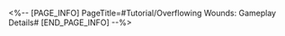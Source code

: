 <%-- [PAGE_INFO]
PageTitle=#Tutorial/Overflowing Wounds: Gameplay Details#
[END_PAGE_INFO] --%>
{{Tutorial
|sort      = 810201
|title     = Overflowing Wounds: Gameplay Details
|subtitle  = 
|type      = 
|about     = 
|image1    = Tutorial Overflowing Wounds Gameplay Details 1.png{{subst:void|<!--$UPLOAD:<<SpriteOutput/TutorialPic/TutorialPage_810201.png>-<Tutorial Overflowing Wounds Gameplay Details 1.png>>}}
|text1     = Use {{Color|h|nobold=1|AoE}} abilities to attack enemies.<br />After defeating a non-boss enemy, deals DMG with huge multipliers to the {{Color|h|nobold=1|boss}} based on the {{Color|h|nobold=1|Overflow DMG}} dealt in this attack.
|image2    = Tutorial Overflowing Wounds Gameplay Details 2.png{{subst:void|<!--$UPLOAD:<<SpriteOutput/TutorialPic/TutorialPage_810202.png>-<Tutorial Overflowing Wounds Gameplay Details 2.png>>}}
|text2     = During "Grit Phase 4: Power Awoken," non-boss enemies will have their HP drastically reduced after entering battle.<br />Attention: The boss's HP for this current stage is extremely high. You can use the {{Color|h|nobold=1|Overflow DMG}} dealt when defeating {{Color|h|nobold=1|non-boss enemies}} to deal high amounts of DMG to the boss.
}}